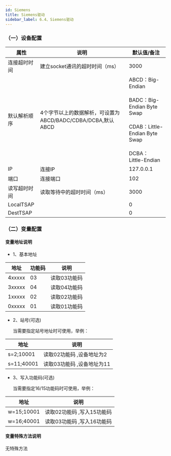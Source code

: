 ```yaml
---
id: Siemens
title: Siemens驱动
sidebar_label: 6.4、Siemens驱动
---
```

### （一）设备配置

| 属性           |  说明                    | 默认值/备注|
| ---------------| --------------------------| ---|
| 连接超时时间         | 建立socket通讯的超时时间（ms）                | 3000|
| 默认解析顺序         | 4个字节以上的数据解析，可设置为ABCD/BADC/CDBA/DCBA,默认ABCD |ABCD：Big-Endian<br></br>BADC：Big-Endian Byte Swap<br></br>CDAB：Little-Endian Byte Swap<br></br>DCBA：Little-Endian |
| IP         | 连接IP              | 127.0.0.1|
| 端口         | 连接端口              | 102|
| 读写超时时间         | 读取等待中的超时时间（ms）              | 3000|
| LocalTSAP         |               | 0 |
| DestTSAP         |               | 0|


### （二）变量配置
#### 变量地址说明

- 1、基本地址

| 地址           | 功能码         |  说明                    |
| ---------------| --------------|--------------------------|
| 4xxxxx         | 03            | 读取03功能码              |
| 3xxxxx         | 04            | 读取04功能码              |
| 1xxxxx         | 02            | 读取02功能码              |
| 0xxxxx         | 01            | 读取01功能码              |

- 2、站号(可选)

  当需要指定站号地址时可使用，举例：

| 地址           |   说明                    |
| ---------------| --------------------------|
| s=2;10001         |  读取02功能码 ,设备地址为2      |
| s=11;40001         |  读取03功能码 ,设备地址为11        |

- 3、写入功能码(可选)

  当需要指定16/15功能码时可使用，举例：

| 地址           |   说明                    |
| ---------------| --------------------------|
| w=15;10001         |  读取02功能码 ,写入15功能码      |
| w=16;40001         |  读取03功能码 ,写入16功能码        |

#### 变量特殊方法说明

无特殊方法